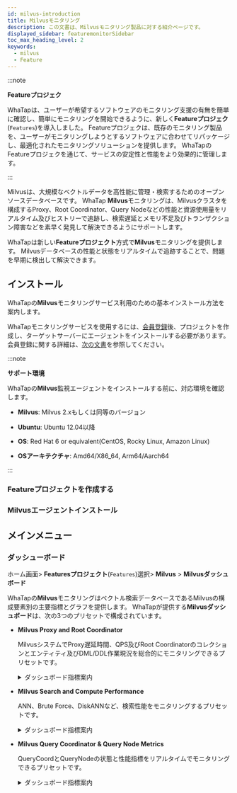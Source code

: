 ```yaml
---
id: milvus-introduction
title: Milvusモニタリング
description: この文書は、Milvusモニタリング製品に対する紹介ページです。
displayed_sidebar: featuremonitorSidebar
toc_max_heading_level: 2
keywords:
  - milvus
  - Feature
---
```



:::note

**Featureプロジェク**<ScrollToLink anchor='feature-project' />

WhaTapは、ユーザーが希望するソフトウェアのモニタリング支援の有無を簡単に確認し、簡単にモニタリングを開始できるように、新しく**Featureプロジェク**(<code class='Features'>Features</code>)を導入しました。 Featureプロジェクは、既存のモニタリング製品を、ユーザーがモニタリングしようとするソフトウェアに合わせてリパッケージし、最適化されたモニタリングソリューションを提供します。 WhaTapのFeatureプロジェクを通じて、サービスの安定性と性能をより効果的に管理します。 

:::

Milvusは、大規模なベクトルデータを高性能に管理・検索するためのオープンソースデータベースです。 WhaTap **Milvus**モニタリングは、Milvusクラスタを構成するProxy、Root Coordinator、Query Nodeなどの性能と資源使用量をリアルタイム及びヒストリーで追跡し、検索遅延とメモリ不足及びトランザクション障害などを素早く発見して解決できるようにサポートします。

WhaTapは新しい**Featureプロジェクト**方式で**Milvus**モニタリングを提供します。 Milvusデータベースの性能と状態をリアルタイムで追跡することで、問題を早期に検出して解決できます。

## インストール

WhaTapの**Milvus**モニタリングサービス利用のための基本インストール方法を案内します。 

WhaTapモニタリングサービスを使用するには、[会員登録](https://www.whatap.io/ja/)後、プロジェクトを作成し、ターゲットサーバーにエージェントをインストールする必要があります。 会員登録に関する詳細は、[次の文書](../account/account-manage)を参照してください。 

:::note 

**サポート環境**<ScrollToLink anchor='milvus-supported-env' />

WhaTapの**Milvus**監視エージェントをインストールする前に、対応環境を確認します。 

- **Milvus**: Milvus 2.xもしくは同等のバージョン

- **Ubuntu**: Ubuntu 12.04以降

- **OS**: Red Hat 6 or equivalent(CentOS, Rocky Linux, Amazon Linux)

- **OSアーキテクチャ**: Amd64/X86_64, Arm64/Aarch64

:::

### Featureプロジェクトを作成する


<Createprojectintrov2 />

### Milvusエージェントインストール

<InstallFeature name='Milvusエージェントのインストール' />

## メインメニュー

### ダッシューボード

ホーム画面&gt; **Featuresプロジェクト**(<code class='Features'>Features</code>)選択&gt; **Milvus** &gt; **Milvusダッシュボード**

WhaTapの**Milvus**モニタリングはベクトル検索データベースであるMilvusの構成要素別の主要指標とグラフを提供します。 WhaTapが提供する**Milvusダッシュボード**は、次の3つのプリセットで構成されています。

- **Milvus Proxy and Root Coordinator**

  MilvusシステムでProxy遅延時間、QPS及びRoot Coordinatorのコレクションとエンティティ及びDML/DDL作業現況を総合的にモニタリングできるプリセットです。

  <details>
  <summary>ダッシュボード指標案内</summary>

  #### Proxyモニタリング

  - **Latency及びリクエストイベント**

    プロキシで処理されるリクエストの遅延時間をヒストグラムで視覚化し、1秒当たりのリクエスト数(QPS)などを確認できます。

  - **プロセス状態**

    Milvus ProxyのCPU及びメモリ使用量を時系列グラフで表示し、システムリソースの状態を把握します。

  #### Root Coordinatorモニタリング

  - **コレクション及びエンターテインメント情報**

    現在稼働しているコレクションとエンティティの数を使用して、データベースの規模を確認します。

  - **DML及びDDL作業**

    Insert、DeleteなどDML作業とCreate、DropなどDDL作業の処理状況を視覚化して作業頻度を把握します。

  - **ストリーム及びメッセージチャネル**

    データストリーム及びメッセージチャネル数を追跡して、Milvus内部のデータフローを確認します。

  </details>

- **Milvus Search and Compute Performance**

  ANN、Brute Force、DiskANNなど、検索性能をモニタリングするプリセットです。

  <details>
  <summary>ダッシュボード指標案内</summary>

  #### Approximate Nearest Neighbor (ANN) Metrics

  - **検索リクエスト遅延時間**

    ANN検索の遅延時間をヒストグラム形式で確認して、検索性能を分析します。 

  - **検索リクエスト数(QPS)及び総遅延時間**

    1秒あたりに処理された検索リクエストの回数と累積検索遅延時間を確認して、システムの負荷状態をモニタリングします。

  #### BF (Brute Force) Search

  - **BF検索リクエストあたりの比較オブジェクト数**

    Brute Force検索で1回のリクエストあたりの比較される個体数を確認します。

  - **総BF検索演算量**

    個体の比較回数を使用して、計算コストを追跡し、最適化の機会を探します。

  #### Bitset Ratio

  - **Bitset使用率及び計算量**

    Bitsetを活用した演算最適化の有無をモニタリングして、検索速度を向上させる機会を分析します。

  - **Bitset適用リクエスト数及び適用された個体数**

    検索リクエスト中にBitsetを活用した割合を確認し、インデックス戦略の効率性を評価します。 

  #### DiskANN

  - **DiskANN検索及びインデックス性能**

    DiskANNを使用した検索リクエストの遅延時間と検索回数を追跡して、ディスクベースの検索の性能を分析します。

  - **DiskANNインデックスサイズ及び検索リクエスト数**

    ディスクインデックスが占めるスペースと検索リクエスト数を比較して、効率を最適化します。 

  </details>

- **Milvus Query Coordinator & Query Node Metrics**

  QueryCoordとQueryNodeの状態と性能指標をリアルタイムでモニタリングできるプリセットです。

  <details>
  <summary>ダッシュボード指標案内</summary>

  #### **Query Coordinator**

  - **Number of collections**

    QueryCoordが管理するコレクション数を意味します。

  - **Number of partitions**

    コレクション内のパーティションの数をモニタリングして、データの分割状態を特定します。

  - **Number of QueryNodes**

    QueryCoordが管理するQueryNodeの個数を表示します。

  - **Resource Group Info**

    QueryCoordで割り当てられたリソースグループ情報を確認して、クエリ実行リソースを分析します。

  #### Query Node

  - **Disk used size(MB)**

    QueryNodeで使用するディスク容量をモニタリングして、ストレージの最適化を行います。

  - **Number of ready read tasks in readyQueue**

    待機中のクエリリクエストの数をモニタリングして、検索ボトルネックの有無を分析します。

  #### Data Coordinator & Data Node

  - **Number of collections**

    DataCoordが管理するコレクション数を表示して、データ規模を追跡します。

  - **Number of data nodes**

    DataCoordが管理するDataNode数を通じてストレージ管理状態を確認します。

  - **Import tasks grouping by type and state**

    データのImport作業をタイプと状態別に分類し、読み込みと処理速度を分析できます。

  </details>
